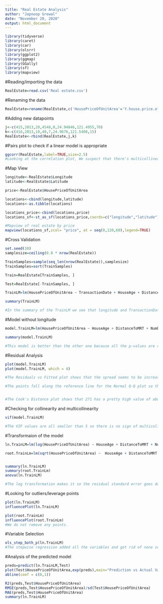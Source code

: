 ```yaml
---
title: "Real Estate Analysis"
author: "Japnoop Grewal"
date: "November 20, 2020"
output: html_document
---
```



```r
library(tidyverse)
library(caret)
library(car)
library(olsrr)
library(ggplot2)
library(ggmap)
library(GGally)
library(sf)
library(mapview)
```

#Reading/importing the data
```r
RealEstate=read.csv('Real estate.csv')
```

#Renaming the data
```r
RealEstate=rename(RealEstate,c('HousePriceOfUnitArea'='Y.house.price.of.unit.area','TransactionDate'='X1.transaction.date','HouseAge'='X2.house.age','DistanceToMRT'='X3.distance.to.the.nearest.MRT.station','NumberOfConStores'='X4.number.of.convenience.stores','Latitude'='X5.latitude','Longitude'='X6.longitude'))
```

#Adding new datapoints
```r
j<-c(415,2013,20,4548,0,24.94846,121.4955,70)
k<-c(416,2013,10,40,7,24.9676,121.5408,15)
RealEstate<-rbind(RealEstate,j,k)
```

#Pairs plot to check if a linear model is appropriate
```r
ggcorr(RealEstate,label=TRUE,size=2.5)
#Looking at the correlation plot, We suspect that there's multicollinearity as Longitude and DistanceMRT has a relatively strong correlation of -0.8
```


#Map View
```r
longitude<-RealEstate$Longitude
latitude<-RealEstate$Latitude

price<-RealEstate$HousePriceOfUnitArea

locations<-cbind(longitude,latitude)
locations<-as.tibble(locations)

locations_price<-cbind(locations,price)
locations_sf<-st_as_sf(locations_price,coords=c("longitude","latitude"),crs=4326)

#Mapview of real estate by price
mapview(locations_sf,zcol= "price", at = seq(0,120,60),legend=TRUE)

```

#Cross Validation
```r
set.seed(10)
samplesize=ceiling(0.8 * nrow(RealEstate))

TrainSamples=sample(seq_len(nrow(RealEstate)),samplesize)
TrainSamples=sort(TrainSamples)

Train=RealEstate[TrainSamples, ]

Test=RealEstate[-TrainSamples, ]

TrainLM=lm(HousePriceOfUnitArea ~ TransactionDate + HouseAge + DistanceToMRT + NumberOfConStores + Latitude + Longitude, data=Train)

summary(TrainLM)

#In the summary of the TrainLM we see that longitude and TransactionDate variables have a high p-value. This high p-value is significant because it shows that we should get rid of the longitude and TransactionDate variable. 
```

#Model without longitude
```r
model.TrainLM=lm(HousePriceOfUnitArea ~ HouseAge + DistanceToMRT + NumberOfConStores + Latitude, data=Train)

summary(model.TrainLM)

#This model is better than the other one because all the p-values are relatively small.
```

#Residual Analysis
```r
plot(model.TrainLM)
plot(model.TrainLM, which = 4)

#The Residuals vs Fitted plot shows that the spread seems to be increasing and points 114,271,313 might be outliers.

#The points fall along the reference line for the Normal Q-Q plot so the normality assumption is reasonable.


#The Cook's Distance plot shows that 271 has a pretty high value of about 0.20 but it is not more than 0.5 so it is not influential.
```



#Checking for collinearity and multicollinearity
```r
vif(model.TrainLM)

#The VIF values are all smaller than 5 so there is no sign of multicollinearity. 
```

#Transformaion of the model
```r
ln.TrainLM=lm(log(HousePriceOfUnitArea) ~ HouseAge + DistanceToMRT + NumberOfConStores + Latitude, data=Train)

root.TrainLm=lm(sqrt(HousePriceOfUnitArea) ~  HouseAge + DistanceToMRT + NumberOfConStores + Latitude, data=Train)


summary(ln.TrainLM)
summary(root.TrainLm)
anova(ln.TrainLM)

#The log transformation makes it so the residual standard error goes down and the r and r-squared both increase. This all means that the model fits better. Log transformation does better job than square root transformation.
```

#Looking for outliers/leverage points
```r
plot(ln.TrainLM)
influencePlot(ln.TrainLM)

plot(root.TrainLm)
influencePlot(root.TrainLm)
#We do not remove any points.
```

#Variable Selection
```r
ols_step_both_p(ln.TrainLM)
#The stepwise regression added all the variables and got rid of none so that means that all the variables in the model are significant. 
```

#Analysis of the predicted model
```r
preds=predict(ln.TrainLM,Test)
plot(Test$HousePriceOfUnitArea,exp(preds),main="Prediction vs Actual Values")
abline(coef = c(0,1))

R2(preds,Test$HousePriceOfUnitArea)
RMSE(preds,Test$HousePriceOfUnitArea)/sd(Test$HousePriceOfUnitArea)
MAE(preds,Test$HousePriceOfUnitArea)
summary(ln.TrainLM)
```
